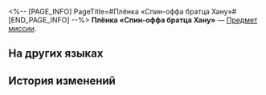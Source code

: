 <%-- [PAGE_INFO]
PageTitle=#Плёнка «Спин-оффа братца Хану»#
[END_PAGE_INFO] --%>
{{Предмет Инфобокс
|id          = 140484
|Изображение = Предмет Плёнка «Спин-оффа братца Хану».png
|Тип         = Предмет миссии
|Инвентарь   = Миссии
|Редкость    = 3
|Эффект      = 
|Описание    = Содержит спин-офф серии анимационных фильмов «Часик: Мемуары о сладких грёзах», в которых рассказывается о братце Хану из Грёзавиля.
}}
{{Описание|''Очень крутое «хм».''}}
'''Плёнка «Спин-оффа братца Хану»''' — [[Предмет миссии]].

==На других языках==
{{На других языках
|en   = ''Brother Hanu's Extras'' Film Reel
|zhs  = 《哈努兄弟外传》胶卷
|zht  = 《哈努兄弟外傳》膠捲
|ja   = 『ブラザーハヌ外伝』のフィルム
|ko   = ≪하누 형제 외전≫ 필름
|es   = Cinta de «Historia derivada de Hanu»
|fr   = Bobine de la ''série dérivée sur Hanu''
|ru   = Плёнка «Спин-оффа братца Хану»
|th   = ม้วนฟิล์ม "ภาคเสริมของลูกพี่ Hanu"
|vi   = Cuộn Phim "Ngoại Truyện Người Anh Em Hanu"
|de   = Filmrolle von „Spin-off: Hanu“
|id   = Rol Film "Cerita Sampingan Bro Hanu"
|pt   = Rolo de Filme das "Histórias Secundárias do Irmão Hanu"
}}

==История изменений==
{{История изменений|3.5}}